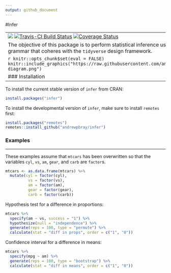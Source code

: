 ```yaml
---
output: github_document
---
```


#Infer

------------------------------------------------------------------------
[![](http://cranlogs.r-pkg.org/badges/infer)](http://cran.rstudio.com/web/packages/infer/index.html) [![Travis-CI Build Status](https://travis-ci.org/andrewpbray/infer.svg?branch=master)](https://travis-ci.org/andrewpbray/infer) [![Coverage Status](https://img.shields.io/codecov/c/github/andrewpbray/infer//master.svg)](https://codecov.io/github/andrewpbray/infer/?branch=master)

The objective of this package is to perform statistical inference using an expressive statistical grammar that coheres with the `tidyverse` design framework.

```r
knitr::opts_chunk$set(eval = FALSE)
knitr::include_graphics("https://raw.githubusercontent.com/andrewpbray/infer/master/figs/ht-diagram.png")
```


### Installation

------------------------------------------------------------------------

To install the current stable version of `infer` from CRAN:

```r
install.packages("infer")
```

To install the developmental version of `infer`, make sure to install `remotes` first:

```r
install.packages("remotes")
remotes::install_github("andrewpbray/infer")
```

### Examples

------------------------------------------------------------------------

These examples assume that `mtcars` has been overwritten so that the variables `cyl`, `vs`, `am`, `gear`, and `carb` are `factor`s.

```r
mtcars <- as.data.frame(mtcars) %>%
  mutate(cyl = factor(cyl),
          vs = factor(vs),
          am = factor(am),
          gear = factor(gear),
          carb = factor(carb))
```

Hypothesis test for a difference in proportions:

```r
mtcars %>%
  specify(am ~ vs, success = "1") %>%
  hypothesize(null = "independence") %>%
  generate(reps = 100, type = "permute") %>%
  calculate(stat = "diff in props", order = c("1", "0"))
```

Confidence interval for a difference in means:

```r
mtcars %>%
  specify(mpg ~ am) %>%
  generate(reps = 100, type = "bootstrap") %>%
  calculate(stat = "diff in means", order = c("1", "0"))
```
